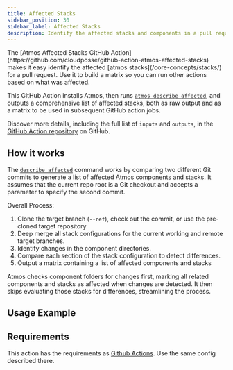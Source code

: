 ```yaml
---
title: Affected Stacks
sidebar_position: 30
sidebar_label: Affected Stacks
description: Identify the affected stacks and components in a pull request
---
```


<Intro>
The [Atmos Affected Stacks GitHub Action](https://github.com/cloudposse/github-action-atmos-affected-stacks) makes it easy identify the affected [atmos stacks](/core-concepts/stacks/) for a pull request. Use it to build a matrix so you can run other actions based on what was affected.
</Intro>

This GitHub Action installs Atmos, then runs [`atmos describe affected`](/cli/commands/describe/affected), and outputs a comprehensive list of affected stacks, both as raw output and as a matrix to be used in subsequent GitHub action jobs.

Discover more details, including the full list of `inputs` and `outputs`, in the [GitHub Action repository](https://github.com/cloudposse/github-action-atmos-affected-stacks) on GitHub.

## How it works

The [`describe affected`](/cli/commands/describe/affected) command works by comparing two different Git commits to generate a list of affected Atmos components and stacks. It assumes that the current repo root is a Git checkout and accepts a parameter to specify the second commit.

Overall Process:
1.  Clone the target branch (`--ref`), check out the commit, or use the pre-cloned target repository
2.  Deep merge all stack configurations for the current working and remote target branches.
3.  Identify changes in the component directories.
4.  Compare each section of the stack configuration to detect differences.
5.  Output a matrix containing a list of affected components and stacks

Atmos checks component folders for changes first, marking all related components and stacks as affected when changes are detected. It then skips evaluating those stacks for differences, streamlining the process.

## Usage Example

<RemoteFile source="https://raw.githubusercontent.com/cloudposse/docs/master/examples/snippets/.github/workflows/atmos-terraform-plan.yaml" />

## Requirements

This action has the requirements as [Github Actions](/integrations/github-actions/). Use the same config described there.
